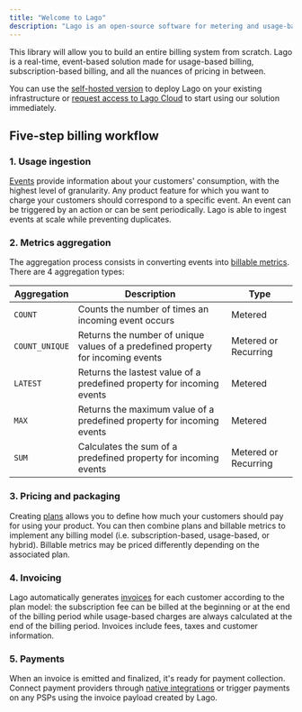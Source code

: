 ```yaml
---
title: "Welcome to Lago"
description: "Lago is an open-source software for metering and usage-based billing. It's the best alternative to Chargebee, Recurly or Stripe Billing for companies that need to handle complex billing logics."
---
```


This library will allow you to build an entire billing system from scratch. Lago is a real-time, event-based solution made for usage-based billing, subscription-based billing, and all the nuances of pricing in between.

You can use the [self-hosted version](/guide/self-hosted/docker) to deploy Lago on your existing
infrastructure or
[request access to Lago Cloud](https://forms.gle/eT7zgqcvq8dgt94g7) to start
using our solution immediately.

## Five-step billing workflow[](#five-step-billing-workflow "Direct link to heading")

### 1. Usage ingestion[](#1-event-ingestion "Direct link to heading")

[Events](/guide/events/ingesting-usage) provide information about your customers'
consumption, with the highest level of granularity. Any product feature for
which you want to charge your customers should correspond to a specific event.
An event can be triggered by an action or can be sent periodically. Lago is able
to ingest events at scale while preventing duplicates.

### 2. Metrics aggregation[](#2-metrics-aggregation "Direct link to heading")

The aggregation process consists in converting events into
[billable metrics](/guide/billable-metrics/create-billable-metrics). There are 4 aggregation types:

| Aggregation       | Description                                                                      | Type                  |
| ----------------- | -------------------------------------------------------------------------------- | --------------------- |
| `COUNT`           | Counts the number of times an incoming event occurs                              | Metered               |
| `COUNT_UNIQUE`    | Returns the number of unique values of a predefined property for incoming events | Metered or Recurring  |
| `LATEST`          | Returns the lastest value of a predefined property for incoming events           | Metered               |
| `MAX`             | Returns the maximum value of a predefined property for incoming events           | Metered               |
| `SUM`             | Calculates the sum of a predefined property for incoming events                  | Metered or Recurring  |




### 3. Pricing and packaging[](#3-pricing "Direct link to heading")

Creating [plans](/guide/plans/overview) allows you to define how much your customers
should pay for using your product. You can then combine plans and billable
metrics to implement any billing model (i.e. subscription-based, usage-based, or
hybrid). Billable metrics may be priced differently depending on the associated
plan.

### 4. Invoicing[](#4-invoicing "Direct link to heading")

Lago automatically generates [invoices](/guide/invoicing/overview) for each customer
according to the plan model: the subscription fee can be billed at the beginning
or at the end of the billing period while usage-based charges are always
calculated at the end of the billing period. Invoices include fees, taxes and
customer information.

### 5. Payments[](#5-payments "Direct link to heading")

When an invoice is emitted and finalized, it's ready for payment collection.
Connect payment providers through [native integrations](/guide/payments/overview) or
trigger payments on any PSPs using the invoice payload created by Lago.
